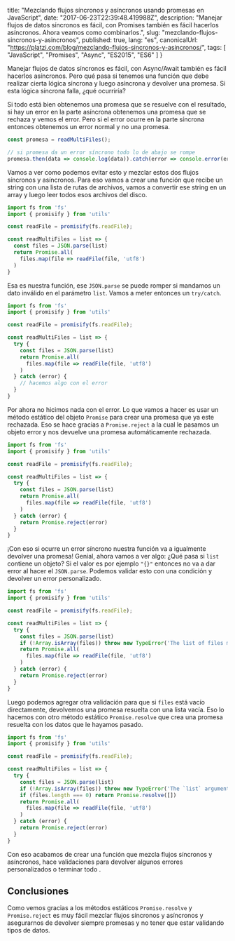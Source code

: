 
  title: "Mezclando flujos síncronos y asíncronos usando promesas en JavaScript",
  date: "2017-06-23T22:39:48.419988Z",
  description: "Manejar flujos de datos síncronos es fácil, con Promises también es fácil hacerlos asíncronos. Ahora veamos como combinarlos.",
  slug: "mezclando-flujos-sincronos-y-asincronos",
  published: true,
  lang: "es",
  canonicalUrl: "https://platzi.com/blog/mezclando-flujos-sincronos-y-asincronos/",
  tags: [
    "JavaScript",
    "Promises",
    "Async",
    "ES2015",
    "ES6"
  ]
}


Manejar flujos de datos síncronos es fácil, con Async/Await también es fácil hacerlos asíncronos. Pero qué pasa si tenemos una función que debe realizar cierta lógica síncrona y luego asíncrona y devolver una promesa. Si esta lógica síncrona falla, ¿qué ocurriría?

Si todo está bien obtenemos una promesa que se resuelve con el resultado, si hay un error en la parte asíncrona obtenemos una promesa que se rechaza y vemos el error. Pero si el error ocurre en la parte síncrona entonces obtenemos un error normal y no una promesa.

```js
const promesa = readMultiFiles();

// si promesa da un error síncrono todo lo de abajo se rompe
promesa.then(data => console.log(data)).catch(error => console.error(error));
```

Vamos a ver como podemos evitar esto y mezclar estos dos flujos síncronos y asíncronos. Para eso vamos a crear una función que recibe un string con una lista de rutas de archivos, vamos a convertir ese string en un array y luego leer todos esos archivos del disco.

```js
import fs from 'fs'
import { promisify } from 'utils'

const readFile = promisify(fs.readFile);

const readMultiFiles = list => {
  const files = JSON.parse(list)
  return Promise.all(
    files.map(file => readFile(file, 'utf8')
  )
}
```

Esa es nuestra función, ese `JSON.parse` se puede romper si mandamos un dato inválido en el parámetro `list`. Vamos a meter entonces un `try/catch`.

```js
import fs from 'fs'
import { promisify } from 'utils'

const readFile = promisify(fs.readFile);

const readMultiFiles = list => {
  try {
    const files = JSON.parse(list)
    return Promise.all(
      files.map(file => readFile(file, 'utf8')
    )
  } catch (error) {
    // hacemos algo con el error
  }
}
```

Por ahora no hicimos nada con el error. Lo que vamos a hacer es usar un método estático del objeto `Promise` para crear una promesa que ya este rechazada. Eso se hace gracias a `Promise.reject` a la cual le pasamos un objeto error y nos devuelve una promesa automáticamente rechazada.

```js
import fs from 'fs'
import { promisify } from 'utils'

const readFile = promisify(fs.readFile);

const readMultiFiles = list => {
  try {
    const files = JSON.parse(list)
    return Promise.all(
      files.map(file => readFile(file, 'utf8')
    )
  } catch (error) {
    return Promise.reject(error)
  }
}
```

¡Con eso si ocurre un error síncrono nuestra función va a igualmente devolver una promesa! Genial, ahora vamos a ver algo: ¿Qué pasa si `list` contiene un objeto? Si el valor es por ejemplo `"{}"` entonces no va a dar error al hacer el `JSON.parse`. Podemos validar esto con una condición y devolver un error personalizado.

```js
import fs from 'fs'
import { promisify } from 'utils'

const readFile = promisify(fs.readFile);

const readMultiFiles = list => {
  try {
    const files = JSON.parse(list)
    if (!Array.isArray(files)) throw new TypeError('The list of files must be a list not a map.')
    return Promise.all(
      files.map(file => readFile(file, 'utf8')
    )
  } catch (error) {
    return Promise.reject(error)
  }
}
```

Luego podemos agregar otra validación para que si `files` está vacío directamente, devolvemos una promesa resuelta con una lista vacía. Eso lo hacemos con otro método estático `Promise.resolve` que crea una promesa resuelta con los datos que le hayamos pasado.

```js
import fs from 'fs'
import { promisify } from 'utils'

const readFile = promisify(fs.readFile);

const readMultiFiles = list => {
  try {
    const files = JSON.parse(list)
    if (!Array.isArray(files)) throw new TypeError('The `list` argument must be a list not a map.')
    if (files.length === 0) return Promise.resolve([])
    return Promise.all(
      files.map(file => readFile(file, 'utf8')
    )
  } catch (error) {
    return Promise.reject(error)
  }
}
```

Con eso acabamos de crear una función que mezcla flujos síncronos y asíncronos, hace validaciones para devolver algunos errores personalizados o terminar todo .

## Conclusiones

Como vemos gracias a los métodos estáticos `Promise.resolve` y `Promise.reject` es muy fácil mezclar flujos síncronos y asíncronos y asegurarnos de devolver siempre promesas y no tener que estar validando tipos de datos.

